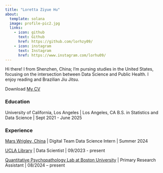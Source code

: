 ```yaml
---
title: "Loretta Ziyue Hu"
about:
  template: solana
  image: profile-pic2.jpg
  links:
    - icon: github
      text: Github
      href: https://github.com/lorhzy09/
    - icon: instagram
      text: Instagram
      href: https://www.instagram.com/lorhu09/
---
```


Hi there! I from Shenzhen, China; I'm pursing studies in the United States, focusing on the intersection between Data Science and Public Health. I enjoy reading and Brazilian Jiu Jitsu.

Download [My CV](/hu_loretta_cv.pdf)

### Education

University of California, Los Angeles \| Los Angeles, CA B.S. in Statistics and Data Science \| Sept 2021 - June 2025

### Experience

[Mars Wrigley, China](https://www.mars.com/) \| Digital Team Data Science Intern \| Summer 2024

[UCLA Library](https://www.library.ucla.edu/about/programs/ucla-library-datasquad/) \| Data Scientist \| 09/2023 - present

[Quantitative Psychopathology Lab at Boston University](https://sites.google.com/bu.edu/qpl/home) \| Primary Research Assistant \| 08/2024 -- present
